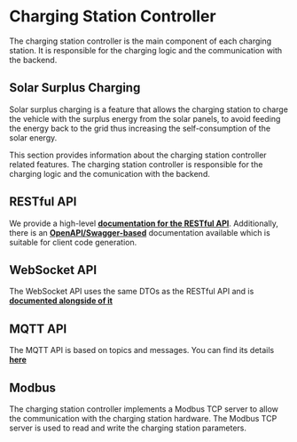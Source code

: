 
# Charging Station Controller

The charging station controller is the main component of each charging station. It is responsible for the charging logic and the communication with the backend. 

## Solar Surplus Charging

Solar surplus charging is a feature that allows the charging station to charge the vehicle with the surplus energy from the solar panels, to avoid feeding the energy back to the grid thus increasing the self-consumption of the solar energy.

This section provides information about the charging station controller related features. The charging station controller is responsible for the charging logic and the comunication with the backend. 
## RESTful API
We provide a high-level [**documentation for the RESTful API**](/docs/rest-ws-api). Additionally, there is an [**OpenAPI/Swagger-based**](/user-api/swagger) documentation available which is suitable for client code generation.

## WebSocket API

The WebSocket API uses the same DTOs as the RESTful API and is [**documented alongside of it**](/docs/rest-ws-api)

## MQTT API

The MQTT API is based on topics and messages. You can find its details [**here**](/docs/mqtt-api)

## Modbus

The charging station controller implements a Modbus TCP server to allow the communication with the charging station hardware. The Modbus TCP server is used to read and write the charging station parameters.


<DocCardList />
